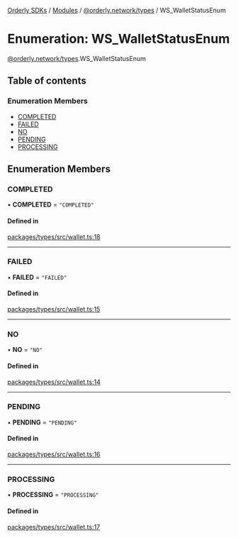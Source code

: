 [Orderly SDKs](./../README) / [Modules](./../modules) / [@orderly.network/types](./../modules/orderly_network_types) / WS\_WalletStatusEnum

# Enumeration: WS\_WalletStatusEnum

[@orderly.network/types](./../modules/orderly_network_types).WS_WalletStatusEnum

## Table of contents

### Enumeration Members

- [COMPLETED](./orderly_network_types.WS_WalletStatusEnum#completed)
- [FAILED](./orderly_network_types.WS_WalletStatusEnum#failed)
- [NO](./orderly_network_types.WS_WalletStatusEnum#no)
- [PENDING](./orderly_network_types.WS_WalletStatusEnum#pending)
- [PROCESSING](./orderly_network_types.WS_WalletStatusEnum#processing)

## Enumeration Members

### COMPLETED

• **COMPLETED** = ``"COMPLETED"``

#### Defined in

[packages/types/src/wallet.ts:18](https://github.com/OrderlyNetwork/js-sdk/blob/b4bb4035/packages/types/src/wallet.ts#L18)

___

### FAILED

• **FAILED** = ``"FAILED"``

#### Defined in

[packages/types/src/wallet.ts:15](https://github.com/OrderlyNetwork/js-sdk/blob/b4bb4035/packages/types/src/wallet.ts#L15)

___

### NO

• **NO** = ``"NO"``

#### Defined in

[packages/types/src/wallet.ts:14](https://github.com/OrderlyNetwork/js-sdk/blob/b4bb4035/packages/types/src/wallet.ts#L14)

___

### PENDING

• **PENDING** = ``"PENDING"``

#### Defined in

[packages/types/src/wallet.ts:16](https://github.com/OrderlyNetwork/js-sdk/blob/b4bb4035/packages/types/src/wallet.ts#L16)

___

### PROCESSING

• **PROCESSING** = ``"PROCESSING"``

#### Defined in

[packages/types/src/wallet.ts:17](https://github.com/OrderlyNetwork/js-sdk/blob/b4bb4035/packages/types/src/wallet.ts#L17)
